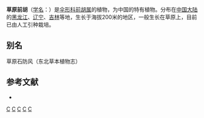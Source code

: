 {{NoteTA|G1=LS}}
{{Speciesbox 
| genus = Peucedanum
| species = stepposum
| authority = Huang
}}
'''草原前胡'''（[[学名|学名]]：{{lang|la|''Peucedanum stepposum''}}）是[[伞形科|伞形科]][[前胡属|前胡属]]的植物，为中国的特有植物。分布在[[中国大陆|中国大陆]]的[[黑龙江|黑龙江]]、[[辽宁|辽宁]]、[[吉林|吉林]]等地，生长于海拔200米的地区，一般生长在草原上，目前已由人工引种栽培。

== 别名 ==
草原石防风（东北草本植物志）

== 参考文献 ==
<div class="references-small">
* {{cite web| url =http://www.bioinfo.cn/db05/KmzwSpecies.php?action=view&id=23069| title =草原前胡| work =《中国高等植物数据库全库》| publisher =中国科学院微生物研究所| author =昆明植物研究所| accessdate =2009-02-25| deadurl =yes| archiveurl =https://web.archive.org/web/20160305060010/http://www.bioinfo.cn/db05/KmzwSpecies.php?action=view&id=23069| archivedate =2016-03-05}}
</div>
{{Taxonbar}}

[[Category:前胡属|C]]
[[Category:中國特有植物|C]]
[[Category:黑龙江植物|C]]
[[Category:辽宁植物|C]]
[[Category:吉林植物|C]]